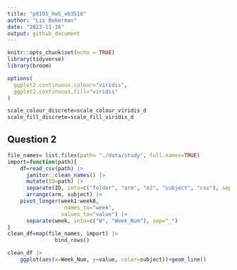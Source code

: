 ```yaml
---
title: "p8105_hw5_eb3516"
author: "Liz Bekerman"
date: "2023-11-16"
output: github_document
---
```


```r
knitr::opts_chunk$set(echo = TRUE)
library(tidyverse)
library(broom)

options(
  ggplot2.continuous.colour="viridis",
  ggplot2.continuous.fill="viridis"
)

scale_colour_discrete=scale_colour_viridis_d
scale_fill_discrete=scale_fill_viridis_d
```


## Question 2
```r
file_names= list.files(path= "./data/study", full.names=TRUE)
import=function(path){
    df=read_csv(path) |>
      janitor::clean_names() |>
      mutate(ID=path) |>
      separate(ID, into=c("folder", "arm", "e2", "subject", "csv"), sep=c(5,8,9,11)) |>
      arrange(arm, subject) |>
    pivot_longer(week1:week8,
                  names_to="week",
                 values_to="value") |>
      separate(week, into=c("W", "Week_Num"), sep="_")
}
clean_df=map(file_names, import) |>
               bind_rows()
```  

```r
clean_df |>
    ggplot(aes(x=Week_Num, y=value, color=subject))+geom_line()
```



